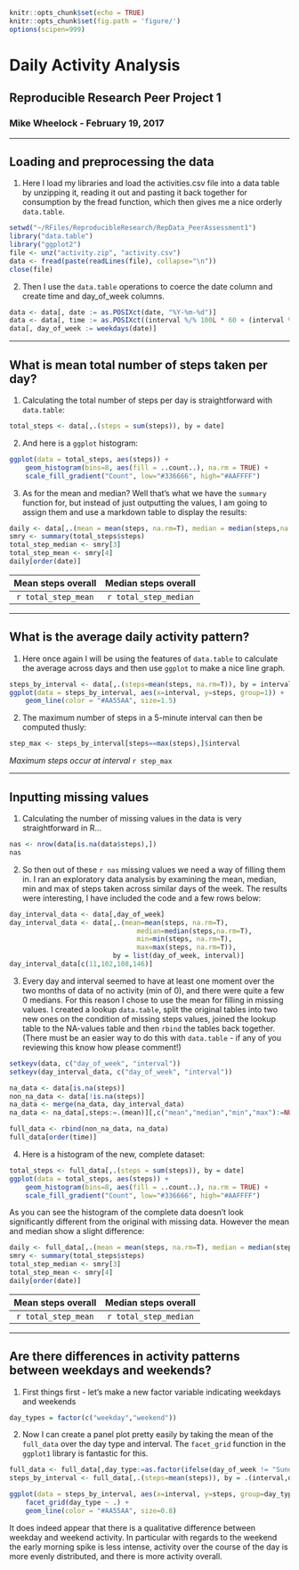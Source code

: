 ```r
knitr::opts_chunk$set(echo = TRUE)
knitr::opts_chunk$set(fig.path = 'figure/')
options(scipen=999)
```
# Daily Activity Analysis
## Reproducible Research Peer Project 1
### Mike Wheelock - February 19, 2017

___

## Loading and preprocessing the data

1. Here I load my libraries and load the activities.csv file into a data table
by unzipping it, reading it out and pasting it back together for consumption
by the fread function, which then gives me a nice orderly `data.table`.


```r
setwd("~/RFiles/ReproducibleResearch/RepData_PeerAssessment1")
library("data.table")
library("ggplot2")
file <- unz("activity.zip", "activity.csv")
data <- fread(paste(readLines(file), collapse="\n"))
close(file)
```

2. Then I use the `data.table` operations to coerce the date column and create
time and day_of_week columns.

```r
data <- data[, date := as.POSIXct(date, "%Y-%m-%d")]
data <- data[, time := as.POSIXct((interval %/% 100L * 60 + (interval %% 100)) * 60, origin = date, tz = "+0:00")]
data[, day_of_week := weekdays(date)]
```

___

## What is mean total number of steps taken per day?

1. Calculating the total number of steps per day is straightforward with `data.table`:

```r
total_steps <- data[,.(steps = sum(steps)), by = date]
```

2. And here is a `ggplot` histogram:

```r
ggplot(data = total_steps, aes(steps)) + 
    geom_histogram(bins=8, aes(fill = ..count..), na.rm = TRUE) + 
    scale_fill_gradient("Count", low="#336666", high="#AAFFFF")
```

3. As for the mean and median? Well that's what we have the `summary` function for,
but instead of just outputting the values, I am going to assign them and use a markdown
table to display the results:

```r
daily <- data[,.(mean = mean(steps, na.rm=T), median = median(steps,na.rm=T)), by = date]
smry <- summary(total_steps$steps)
total_step_median <- smry[3]
total_step_mean <- smry[4]
daily[order(date)]
```

|  Mean steps overall  |  Median steps overall |
|:--------------------:|:---------------------:|
|`r total_step_mean`   |`r total_step_median`  |

___

## What is the average daily activity pattern?

1. Here once again I will be using the features of `data.table` to calculate the average across days
and then use `ggplot` to make a nice line graph.

```r
steps_by_interval <- data[,.(steps=mean(steps, na.rm=T)), by = interval]
ggplot(data = steps_by_interval, aes(x=interval, y=steps, group=1)) + 
    geom_line(color = "#AA55AA", size=1.5)
```

2. The maximum number of steps in a 5-minute interval can then be computed thusly:

```r
step_max <- steps_by_interval[steps==max(steps),]$interval
```

*Maximum steps occur at interval* `r step_max`

___

## Inputting missing values

1. Calculating the number of missing values in the data is very straightforward in R...

```r
nas <- nrow(data[is.na(data$steps),])
nas
```

2. So then out of these `r nas` missing values we need a way of filling them in.
I ran an exploratory data analysis by examining the mean, median, min and max
of steps taken across similar days of the week. The results were interesting, I 
have included the code and a few rows below:

```r
day_interval_data <- data[,day_of_week]
day_interval_data <- data[,.(mean=mean(steps, na.rm=T), 
                                median=median(steps,na.rm=T), 
                                min=min(steps, na.rm=T), 
                                max=max(steps, na.rm=T)), 
                          by = list(day_of_week, interval)]
day_interval_data[c(11,102,108,146)]
```

3. Every day and interval seemed to have at least one moment over the two months
of data of no activity (min of 0), and there were quite a few 0 medians. For this
reason I chose to use the mean for filling in missing values. I created a lookup
`data.table`, split the original tables into two new ones on the condition of missing steps 
values, joined the lookup table to the NA-values table and then `rbind` the tables
back together. (There must be an easier way to do this with `data.table` - if any of you
reviewing this know how please comment!)

```r

setkeyv(data, c("day_of_week", "interval"))
setkeyv(day_interval_data, c("day_of_week", "interval"))

na_data <- data[is.na(steps)]
non_na_data <- data[!is.na(steps)]
na_data <- merge(na_data, day_interval_data)
na_data <- na_data[,steps:=.(mean)][,c("mean","median","min","max"):=NULL]

full_data <- rbind(non_na_data, na_data)
full_data[order(time)]
```

4. Here is a histogram of the new, complete dataset:

```r
total_steps <- full_data[,.(steps = sum(steps)), by = date]
ggplot(data = total_steps, aes(steps)) + 
    geom_histogram(bins=8, aes(fill = ..count..), na.rm = TRUE) + 
    scale_fill_gradient("Count", low="#336666", high="#AAFFFF")
```

As you can see the histogram of the complete data doesn't look significantly different from the original
with missing data. However the mean and median show a slight difference:

```r
daily <- full_data[,.(mean = mean(steps, na.rm=T), median = median(steps,na.rm=T)), by = date]
smry <- summary(total_steps$steps)
total_step_median <- smry[3]
total_step_mean <- smry[4]
daily[order(date)]
```

|  Mean steps overall  |  Median steps overall |
|:--------------------:|:---------------------:|
|`r total_step_mean`   |`r total_step_median`  |

___

## Are there differences in activity patterns between weekdays and weekends?

1. First things first - let's make a new factor variable indicating weekdays
and weekends

```r
day_types = factor(c("weekday","weekend"))
```

2. Now I can create a panel plot pretty easily by taking the mean of the `full_data` over
the day type and interval. The `facet_grid` function in the `ggplot1` library is fantastic
for this.

```r
full_data <- full_data[,day_type:=as.factor(ifelse(day_of_week != "Sunday" & day_of_week != "Saturday", "weekday", "weekend"))]
steps_by_interval <- full_data[,.(steps=mean(steps)), by = .(interval,day_type)]

ggplot(data = steps_by_interval, aes(x=interval, y=steps, group=day_type)) + 
    facet_grid(day_type ~ .) +
    geom_line(color = "#AA55AA", size=0.8)
```

It does indeed appear that there is a qualitative difference between weekday and weekend activity.
In particular with regards to the weekend the early morning spike is less intense, activity over 
the course of the day is more evenly distributed, and there is more activity overall.